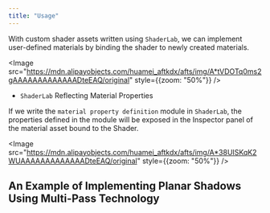 ```yaml
---
title: "Usage"
---
```


With custom shader assets written using `ShaderLab`, we can implement user-defined materials by binding the shader to newly created materials.

<Image src="https://mdn.alipayobjects.com/huamei_aftkdx/afts/img/A*tVDOTq0ms2gAAAAAAAAAAAAADteEAQ/original" style={{zoom: "50%"}} />

- `ShaderLab` Reflecting Material Properties

If we write the `material property definition` module in `ShaderLab`, the properties defined in the module will be exposed in the Inspector panel of the material asset bound to the Shader.

<Image src="https://mdn.alipayobjects.com/huamei_aftkdx/afts/img/A*38UISKqK2WUAAAAAAAAAAAAADteEAQ/original" style={{zoom: "50%"}} />

## An Example of Implementing Planar Shadows Using Multi-Pass Technology

<playground src="shader-lab.ts"></playground>
